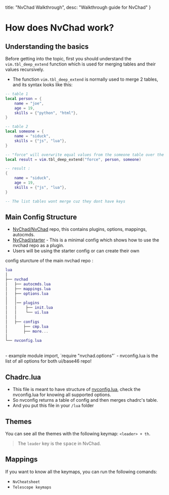   title: "NvChad Walkthrough",
  desc: "Walkthrough guide for NvChad"
}

# How does NvChad work? 

## Understanding the basics

Before getting into the topic, first you should understand the `vim.tbl_deep_extend` function which is used for merging tables and their values recursively.  

- The function `vim.tbl_deep_extend` is normally used to merge 2 tables, and its syntax looks like this: 

```lua
-- table 1
local person = {
    name = "joe",
    age = 19,
    skills = {"python", "html"},
}

-- table 2
local someone = {
    name = "siduck",
    skills = {"js", "lua"},
}

-- "force" will overwrite equal values from the someone table over the person table
local result = vim.tbl_deep_extend("force", person, someone)

-- result : 
{
    name = "siduck",
    age = 19,
    skills = {"js", "lua"},
}

-- The list tables wont merge cuz they dont have keys 
```

## Main Config Structure

 - [NvChad/NvChad](https://github.com/NvChad/NvChad) repo, this contains plugins, options, mappings, autocmds.
 - [NvChad/starter](https://github.com/NvChad/starter) - This is a minimal config which shows how to use the nvchad repo as a plugin.
 - Users will be using the starter config or can create their own

 config sturcture of the main nvchad repo :
```lua
lua
│
├── nvchad
│   ├── autocmds.lua
│   ├── mappings.lua
│   ├── options.lua
│   │
│   │── plugins
│   │    ├── init.lua
│   │    └── ui.lua
│   │
│   ├── configs
│       ├── cmp.lua
│       ├── more...
│       
└── nvconfig.lua
```
<br/>
- example module import, `require "nvchad.options"`
- nvconfig.lua is the list of all options for both ui/base46 repo!

## Chadrc.lua

- This file is meant to have structure of [nvconfig.lua](https://github.com/NvChad/NvChad/blob/starter/lua/nvconfig.lua), check the nvconfig.lua for knowing all supported options.
- So nvconfig returns a table of config and then merges chadrc's table.
- And you put this file in your `/lua` folder

## Themes

You can see all the themes with the following keymap: `<leader> + th`.

> The `leader` key is the  <kbd>space</kbd>  in NvChad. 

## Mappings

If you want to know all the keymaps, you can run the following comands:

- `NvCheatsheet`
- `Telescope keymaps` 
